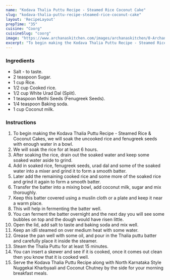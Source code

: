 ---
name: "Kodava Thalia Puttu Recipe - Steamed Rice Coconut Cake"
slug: "kodava-thalia-puttu-recipe-steamed-rice-coconut-cake"
layout: 'RecipeLayout'
prepTime: "35"
cuisine: "Coorg"
cuisineSlug: "coorg"
image: "https://www.archanaskitchen.com/images/archanaskitchen/0-Archanas-Kitchen-Recipes/2018/Article-2018/Thalia_Puttu__Recipe_Coorg_Style_Idli-4_1600.jpg"
excerpt: "To begin making the Kodava Thalia Puttu Recipe - Steamed Rice  Coconut Cakes, we will soak the uncooked rice and fenugreek seeds with enough water in a bowl"
---

### Ingredients

- Salt - to taste.
- 2 teaspoon Sugar.
- 1 cup Rice.
- 1/2 cup Cooked rice.
- 1/2 cup White Urad Dal (Split).
- 1 teaspoon Methi Seeds (Fenugreek Seeds).
- 1/4 teaspoon Baking soda.
- 1 cup Coconut milk.

### Instructions

1. To begin making the Kodava Thalia Puttu Recipe - Steamed Rice & Coconut Cakes, we will soak the uncooked rice and fenugreek seeds with enough water in a bowl.
1. We will soak the rice for at least 6 hours.
1. After soaking the rice, drain out the soaked water and keep some soaked water aside to grind.
1. Add in soaked rice, fenugreek seeds, urad dal and some of the soaked water into a mixer and grind it to form a smooth batter.
1. Later add the remaining cooked rice and some more of the soaked rice and grind it again to form a smooth batter.
1. Transfer the batter into a mixing bowl, add coconut milk, sugar and mix thoroughly.
1. Keep this batter covered using a muslin cloth or a plate and keep it near a warm place.
1. This will help in fermenting the batter well.
1. You can ferment the batter overnight and the next day you will see some bubbles on top and the dough would have risen little.
1. Open the lid, add salt to taste and baking soda and mix well.
1. Keep an idli steamed on over medium heat with some water.
1. Grease the pan well with some oil, and pour in the Thalia puttu batter and carefully place it inside the steamer.
1. Steam the Thalia Puttu for at least 15 minutes.
1. You can insert a skewer and see if it is cooked, once it comes out clean then you know that it is cooked well.
1. Serve the Kodava Thalia Puttu Recipe along with North Karnataka Style Nuggekai Kharbyaali and Coconut Chutney by the side for your morning breakfast meals.
